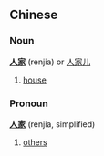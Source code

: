 ==Chinese==
===Noun===
'''[[人]][[家]]''' (renjia) or [[人家儿]]

# [[house]]

===Pronoun===
'''[[人]][[家]]''' (renjia, simplified)

# [[others]]